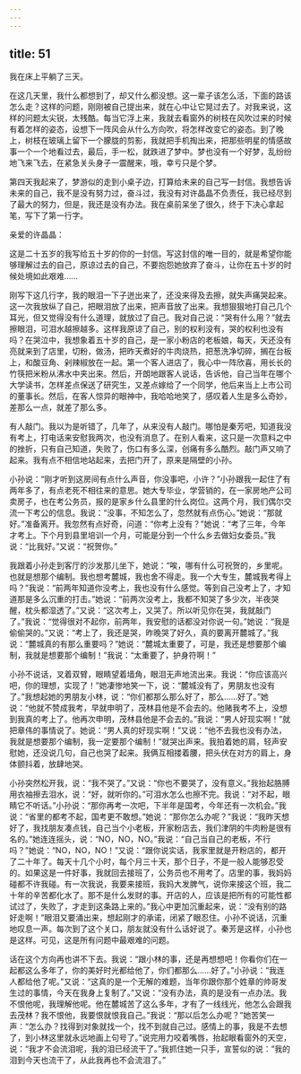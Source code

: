 ```yaml
---
---
---
```

title: 51
---




我在床上平躺了三天。

在这几天里，我什么都想到了，却又什么都没想。这一辈子该怎么活，下面的路该怎么走？这样的问题，刚刚被自己提出来，就在心中让它晃过去了。对我来说，这样的问题太尖锐，太残酷。每当它浮上来，我就去看窗外的树枝在风吹过来的时候有着怎样的姿态，设想下一阵风会从什么方向吹，将怎样改变它的姿态。到了晚上，树枝在玻璃上留下一个朦胧的剪影，我就把手机掏出来，把那些明星的情感故事一个一个地看过去，最后，手一松，就跌进了梦中。梦也没有一个好梦，乱纷纷地飞来飞去，在紧急关头身子一震醒来，哦，幸亏只是个梦。

第四天我起来了，梦游似的走到小桌子边，打算给未来的自己写一封信。我想告诉未来的自己，我不是没有努力过，奋斗过，我没有对许晶晶不负责任，我已经尽到了最大的努力，但是，我还是没有办法。我在桌前呆坐了很久，终于下决心拿起笔，写下了第一行字。

亲爱的许晶晶：

这是二十五岁的我写给五十岁的你的一封信。写这封信的唯一目的，就是希望你能够理解过去的自己，原谅过去的自己，不要抱怨她放弃了奋斗，让你在五十岁的时候处境如此艰难……

刚写下这几行字，我的眼泪一下子迸出来了，还没来得及去擦，就失声痛哭起来。这一次我放纵了自己，把眼泪放了出来，把声音放了出来。我想狠狠地打自己几个耳光，但又觉得没有什么道理，就放过了自己。我对自己说：“哭有什么用？”就去擦眼泪，可泪水越擦越多。这样我原谅了自己，别的权利没有，哭的权利也没有吗？在哭泣中，我想象着五十岁的自己，是一家小粉店的老板娘，每天，天还没有亮就来到了店里，切粉，做汤，把昨天煮好的牛肉烧热，把葱洗净切碎，搁在台板上，和酸豆角、剁辣椒放在一起。第一个客人进店了，我心中一阵欣喜，用长长的竹筷把米粉从沸水中夹出来。然后，开朗地跟客人说话，告诉他，自己当年在哪个大学读书，怎样差点保送了研究生，又差点嫁给了一个同学，他后来当上上市公司的董事长。然后，在客人惊异的眼神中，我哈哈地笑了，感叹着人生是多么奇妙，差那么一点，就差了那么多。

有人敲门。我以为是听错了，几年了，从来没有人敲门。哪怕是秦芳吧，知道我没有考上，打电话来安慰我两次，也没有消息了。在别人看来，这只是一次意料之中的挫折，只有自己知道，失败了，伤口有多么深，创痛有多么酷烈。敲门声又响了起来。我有点不相信地站起来，去把门开了，原来是隔壁的小孙。

小孙说：“刚才听到这房间有点什么声音，你没事吧，小许？”小孙跟我一起住了有两年多了，有点老死不相往来的意思。她大专毕业，学营销的，在一家房地产公司卖房子，也在考公务员，报的是家乡什么县里的什么岗位。这两个月，我们偶尔交流一下考公的信息。我说：“没事，不知怎么了，忽然就有点伤心。”她说：“那就好。”准备离开。我忽然有点好奇，问道：“你考上没有？”她说：“考了三年，今年才考上。下个月到县里培训一个月，可能是分到一个什么乡去做妇女委员。”我说：“比我好。”又说：“祝贺你。”

我跟着小孙走到客厅的沙发那儿坐下，她说：“唉，哪有什么可祝贺的，乡里呢。也就是想那个编制。我也想考麓城，我也舍不得走。我一个大专生，麓城我考得上吗？”我说：“前两年知道你没考上，我也没有什么感觉。等到自己没考上了，才知道那是多么沉重的打击。”她说：“前两次没考上，我都不知哭了多少次，半夜哭醒，枕头都湿透了。”又说：“这次考上，又哭了。所以听见你在哭，我就敲门了。”我说：“觉得很对不起你，前两年，我安慰的话都没对你说一句。”她说：“我是偷偷哭的。”又说：“考上了，我还是哭，昨晚哭了好久，真的要离开麓城了。”我说：“麓城真的有那么重要吗？”她说：“麓城太重要了，可是，我还是想要那个编制，我就是想要那个编制！”我说：“太重要了，护身符啊！”

小孙不说话，叉着双臂，眼睛望着墙角，眼泪无声地流出来。我说：“你应该高兴吧，你的理想，实现了！”她凄惨地笑一下，说：“麓城没有了，男朋友也没有了。”我想起她的男朋友小林，说：“你们都那么那么好了，那么……好了。”她说：“他就不赞成我考，早就申明了，茂林县他是不会去的。他赌我考不上，没想到我真的考上了。他再次申明，茂林县他是不会去的。”我说：“男人好现实啊！”就把章伟的事情说了。她说：“男人真的好现实啊！”又说：“他不去我也没有办法，我就是想要那个编制，我一定要那个编制！”就哭出声来。我拍着她的肩，轻声安慰她，还没说几句，自己也哭了起来。我俩互相搂着腰，把头伏在对方的肩上，身体颤抖着，放肆地哭。

小孙突然松开我，说：“我不哭了。”又说：“你也不要哭了，没有意义。”我抬起胳膊用衣袖擦去泪水，说：“好，就听你的。”可泪水怎么也擦不完。我说：“对不起，眼睛它不听话。”小孙说：“那你再考一次吧，下半年是国考，今年还有一次机会。”我说：“省里的都考不起，国考更不敢想。”她说：“那你怎么办呢？”我说：“我昨天想好了，我找朋友凑点钱，自己当个小老板，开家粉店去，我们津阴的牛肉粉是很有名的。”她连连摇头，说：“NO，NO，NO。”我说：“自己当自己的老板，不行吗？”她说：“NO，NO，NO！”又说：“跟你说实话，我家里就是开粉店的，都开了二十年了。每天十几个小时，每个月三十天，那个日子，不是一般人能够忍受的。如果这是一件好事，我就回去接班了，公务员也不用考了。店里的事，我妈妈碰都不许我碰。有一次我说，我要来接班，我妈大发脾气，说你来接这个班，我二十年的辛苦都化水了。那不是什么发财的事。开店的人，应该是把所有的可能性都试过了，失败了，才走到这条路上来的。”我心中更加沉重起来，说：“没有别的路好走啊！”眼泪又要涌出来，想起刚才的承诺，闭紧了眼忍住。小孙不说话，沉重地叹息一声。每次到了这个关口，朋友就没有什么话好说了。秦芳是这样，小孙也是这样。可见，这是所有问题中最艰难的问题。

话在这个方向再也讲不下去。我说：“跟小林的事，还是再想想吧！你看你们在一起都这么多年了，你的美好时光都给他了，你们都那么……好了。”小孙说：“我连人都给他了呢。”又说：“这真的是一个无解的难题，当年你跟你那个姓章的帅哥发生过的事情，今天在我身上复制了。”又说：“没有办法，真的是没有一点办法。我不恨他呢，我理解他呢。他在麓城苦了这么多年，才有了一线线光，他怎么会跟我去茂林？我不恨他，我要恨就恨我自己。”我说：“那以后怎么办呢？”她苦笑一声：“怎么办？找得到对象就找一个，找不到就自己过。感情上的事，我是不去想了，到小林这里就永远地画上句号了。”说完用力咬着嘴唇，抬起眼看窗外的天空，说：“我才不会流泪呢，我的泪已经流干了。”我抓住她一只手，宣誓似的说：“我的泪到今天也流干了，从此我再也不会流泪了。”